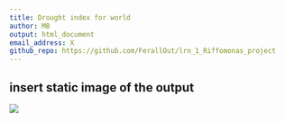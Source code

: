 ```yaml
---
title: Drought index for world
author: MB
output: html_document
email_address: X
github_repo: https://github.com/FerallOut/lrn_1_Riffomonas_project
---
```



## insert static image of the output
![](results/5_world_drought.png)